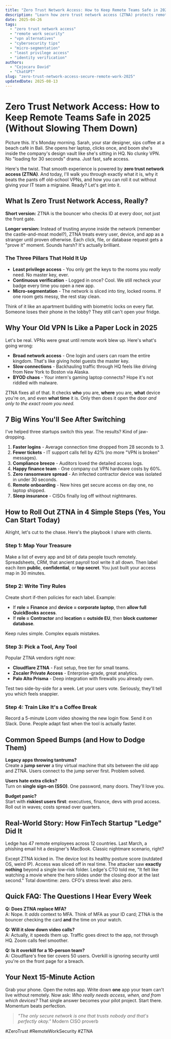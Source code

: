 ```yaml
---
title: "Zero Trust Network Access: How to Keep Remote Teams Safe in 2025"
description: "Learn how zero trust network access (ZTNA) protects remote workers better than VPNs, plus a simple 4-step rollout plan you can start today."
date: 2025-04-26
tags:
  - "zero trust network access"
  - "remote work security"
  - "vpn alternatives"
  - "cybersecurity tips"
  - "micro-segmentation"
  - "least privilege access"
  - "identity verification"
authors:
  - "Cojocaru David"
  - "ChatGPT"
slug: "zero-trust-network-access-secure-remote-work-2025"
updatedDate: 2025-08-13
---
```


# Zero Trust Network Access: How to Keep Remote Teams Safe in 2025 (Without Slowing Them Down)

Picture this. It's Monday morning. Sarah, your star designer, sips coffee at a beach café in Bali. She opens her laptop, clicks once, and boom she's inside the company's design vault like she's sitting in HQ. No clunky VPN. No "loading for 30 seconds" drama. Just fast, safe access.

Here's the twist. That smooth experience is powered by **zero trust network access (ZTNA)**. And today, I'll walk you through exactly what it is, why it beats the pants off old-school VPNs, and how you can roll it out without giving your IT team a migraine. Ready? Let's get into it.

## What Is Zero Trust Network Access, Really?

**Short version:** ZTNA is the bouncer who checks ID at every door, not just the front gate.

**Longer version:** Instead of trusting anyone inside the network (remember the castle-and-moat model?), ZTNA treats every user, device, and app as a stranger until proven otherwise. Each click, file, or database request gets a "prove it" moment. Sounds harsh? It's actually brilliant.

### The Three Pillars That Hold It Up

- **Least privilege access** - You only get the keys to the rooms you *really* need. No master key, ever.
- **Continuous verification** - Logged in once? Cool. We still recheck your badge every time you open a new app.
- **Micro-segmentation** - The network is sliced into tiny, locked rooms. If one room gets messy, the rest stay clean.

Think of it like an apartment building with biometric locks on every flat. Someone loses their phone in the lobby? They still can't open your fridge.

## Why Your Old VPN Is Like a Paper Lock in 2025

Let's be real. VPNs were great until remote work blew up. Here's what's going wrong:

- **Broad network access** - One login and users can roam the entire kingdom. That's like giving hotel guests the master key.
- **Slow connections** - Backhauling traffic through HQ feels like driving from New York to Boston via Alaska.
- **BYOD chaos** - Your intern's gaming laptop connects? Hope it's not riddled with malware.

ZTNA fixes all of that. It checks **who** you are, **where** you are, **what** device you're on, and even **what time** it is. Only then does it open the door *and only to the exact room you need.*

## 7 Big Wins You'll See After Switching

I've helped three startups switch this year. The results? Kind of jaw-dropping.

1. **Faster logins** - Average connection time dropped from 28 seconds to 3.
2. **Fewer tickets** - IT support calls fell by 42% (no more "VPN is broken" messages).
3. **Compliance breeze** - Auditors loved the detailed access logs.
4. **Happy finance team** - One company cut VPN hardware costs by 60%.
5. **Zero ransomware spread** - An infected contractor device was isolated in under 30 seconds.
6. **Remote onboarding** - New hires get secure access on day one, no laptop shipped.
7. **Sleep insurance** - CISOs finally log off without nightmares.

## How to Roll Out ZTNA in 4 Simple Steps (Yes, You Can Start Today)

Alright, let's cut to the chase. Here's the playbook I share with clients.

### Step 1: Map Your Treasure
Make a list of every app and bit of data people touch remotely. Spreadsheets, CRM, that ancient payroll tool write it all down. Then label each item **public**, **confidential**, or **top secret**. You just built your access map in 30 minutes.

### Step 2: Write Tiny Rules
Create short if-then policies for each label. Example:
- If **role = Finance** and **device = corporate laptop**, then **allow full QuickBooks access**.
- If **role = Contractor** and **location = outside EU**, then **block customer database**.

Keep rules simple. Complex equals mistakes.

### Step 3: Pick a Tool, Any Tool
Popular ZTNA vendors right now:
- **Cloudflare ZTNA** - Fast setup, free tier for small teams.
- **Zscaler Private Access** - Enterprise-grade, great analytics.
- **Palo Alto Prisma** - Deep integration with firewalls you already own.

Test two side-by-side for a week. Let your users vote. Seriously, they'll tell you which feels snappier.

### Step 4: Train Like It's a Coffee Break
Record a 5-minute Loom video showing the new login flow. Send it on Slack. Done. People adapt fast when the tool is actually faster.

## Common Speed Bumps (and How to Dodge Them)

**Legacy apps throwing tantrums?**  
Create a **jump server** a tiny virtual machine that sits between the old app and ZTNA. Users connect to the jump server first. Problem solved.

**Users hate extra clicks?**  
Turn on **single sign-on (SSO)**. One password, many doors. They'll love you.

**Budget panic?**  
Start with **riskiest users first**: executives, finance, devs with prod access. Roll out in waves; costs spread over quarters.

## Real-World Story: How FinTech Startup "Ledge" Did It

Ledge has 47 remote employees across 12 countries. Last March, a phishing email hit a designer's MacBook. Classic nightmare scenario, right?

Except ZTNA kicked in. The device lost its healthy posture score (outdated OS, weird IP). Access was sliced off in real time. The attacker saw **exactly nothing** beyond a single low-risk folder. Ledge's CTO told me, "It felt like watching a movie where the hero slides under the closing door at the last second." Total downtime: zero. CFO's stress level: also zero.

## Quick FAQ: The Questions I Hear Every Week

**Q: Does ZTNA replace MFA?**  
A: Nope. It *adds* context to MFA. Think of MFA as your ID card; ZTNA is the bouncer checking the card **and** the time on your watch.

**Q: Will it slow down video calls?**  
A: Actually, it speeds them up. Traffic goes direct to the app, not through HQ. Zoom calls feel smoother.

**Q: Is it overkill for a 10-person team?**  
A: Cloudflare's free tier covers 50 users. Overkill is ignoring security until you're on the front page for a breach.

## Your Next 15-Minute Action

Grab your phone. Open the notes app. Write down **one** app your team can't live without remotely. Now ask: *Who really needs access, when, and from which devices?* That single answer becomes your pilot project. Start there. Momentum beats perfection.

> _"The only secure network is one that trusts nobody and that's perfectly okay."_   Modern CISO proverb

#ZeroTrust #RemoteWorkSecurity #ZTNA